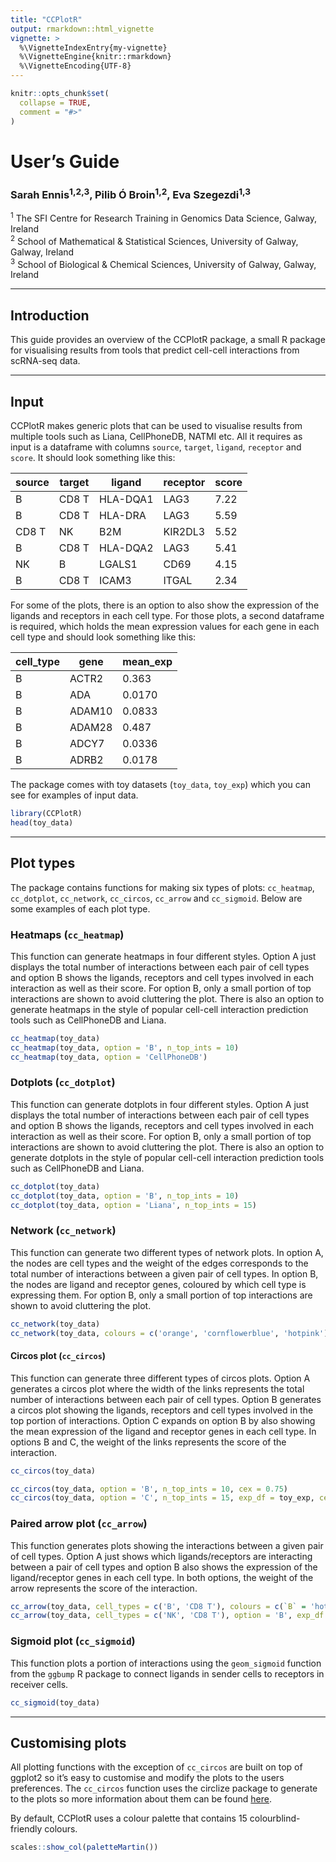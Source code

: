 ```yaml
---
title: "CCPlotR"
output: rmarkdown::html_vignette
vignette: >
  %\VignetteIndexEntry{my-vignette}
  %\VignetteEngine{knitr::rmarkdown}
  %\VignetteEncoding{UTF-8}
---
```


```r
knitr::opts_chunk$set(
  collapse = TRUE,
  comment = "#>"
)
```

# User's Guide

### Sarah Ennis<sup>1,2,3</sup>, Pilib Ó Broin<sup>1,2</sup>, Eva Szegezdi<sup>1,3</sup>

<sup>1</sup> The SFI Centre for Research Training in Genomics Data Science, Galway, Ireland  
<sup>2</sup> School of Mathematical & Statistical Sciences, University of Galway, Galway, Ireland  
<sup>3</sup> School of Biological & Chemical Sciences, University of Galway, Galway, Ireland  

----


## Introduction

This guide provides an overview of the CCPlotR package, a small R package for visualising results from tools that predict cell-cell interactions from scRNA-seq data. 

-----

## Input

CCPlotR makes generic plots that can be used to visualise results from multiple tools such as Liana, CellPhoneDB, NATMI etc. All it requires as input is a dataframe with columns `source`, `target`, `ligand`, `receptor` and `score`. It should look something like this:

| source | target | ligand   | receptor | score |
| ------ | ------ | -------- | -------- | ----- |
| B      | CD8 T  | HLA-DQA1 | LAG3     | 7.22  |
| B      | CD8 T  | HLA-DRA  | LAG3     | 5.59  |
| CD8 T  | NK     | B2M      | KIR2DL3  | 5.52  |
| B      | CD8 T  | HLA-DQA2 | LAG3     | 5.41  |
| NK     | B      | LGALS1   | CD69     | 4.15  |
| B      | CD8 T  | ICAM3    | ITGAL    | 2.34  |

For some of the plots, there is an option to also show the expression of the ligands and receptors in each cell type. For those plots, a second dataframe is required, which holds the mean expression values for each gene in each cell type and should look something like this:

| cell_type | gene   | mean_exp |
| --------- | ------ | -------- |
| B         | ACTR2  | 0.363    |
| B         | ADA    | 0.0170   |
| B         | ADAM10 | 0.0833   |
| B         | ADAM28 | 0.487    |
| B         | ADCY7  | 0.0336   |
| B         | ADRB2  | 0.0178   |

The package comes with toy datasets (`toy_data`, `toy_exp`) which you can see for examples of input data.

```r
library(CCPlotR)
head(toy_data)
```

-----

## Plot types

The package contains functions for making six types of plots: `cc_heatmap`, `cc_dotplot`, `cc_network`, `cc_circos`, `cc_arrow` and `cc_sigmoid`. Below are some examples of each plot type.

### Heatmaps (`cc_heatmap`)

This function can generate heatmaps in four different styles. Option A just displays the total number of interactions between each pair of cell types and option B shows the ligands, receptors and cell types involved in each interaction as well as their score. For option B, only a small portion of top interactions are shown to avoid cluttering the plot. There is also an option to generate heatmaps in the style of popular cell-cell interaction prediction tools such as CellPhoneDB and Liana.

```r
cc_heatmap(toy_data)
cc_heatmap(toy_data, option = 'B', n_top_ints = 10)
cc_heatmap(toy_data, option = 'CellPhoneDB')
```

### Dotplots (`cc_dotplot`)

This function can generate dotplots in four different styles. Option A just displays the total number of interactions between each pair of cell types and option B shows the ligands, receptors and cell types involved in each interaction as well as their score. For option B, only a small portion of top interactions are shown to avoid cluttering the plot. There is also an option to generate dotplots in the style of popular cell-cell interaction prediction tools such as CellPhoneDB and Liana.

```r
cc_dotplot(toy_data)
cc_dotplot(toy_data, option = 'B', n_top_ints = 10)
cc_dotplot(toy_data, option = 'Liana', n_top_ints = 15)
```


### Network (`cc_network`)

This function can generate two different types of network plots. In option A, the nodes are cell types and the weight of the edges corresponds to the total number of interactions between a given pair of cell types. In option B, the nodes are ligand and receptor genes, coloured by which cell type is expressing them. For option B, only a small portion of top interactions are shown to avoid cluttering the plot. 

```r
cc_network(toy_data)
cc_network(toy_data, colours = c('orange', 'cornflowerblue', 'hotpink'), option = 'B')
```


#### Circos plot (`cc_circos`)

This function can generate three different types of circos plots. Option A generates a circos plot where the width of the links represents the total number of interactions between each pair of cell types. Option B generates a circos plot showing the ligands, receptors and cell types involved in the top portion of interactions. Option C expands on option B by also showing the mean expression of the ligand and receptor genes in each cell type. In options B and C, the weight of the links represents the score of the interaction.

```r
cc_circos(toy_data)
```

```r
cc_circos(toy_data, option = 'B', n_top_ints = 10, cex = 0.75)
cc_circos(toy_data, option = 'C', n_top_ints = 15, exp_df = toy_exp, cell_cols = c(`B` = 'hotpink', `NK` = 'orange', `CD8 T` = 'cornflowerblue'), palette = 'PuRd', cex = 0.75)
```

### Paired arrow plot (`cc_arrow`)

This function generates plots showing the interactions between a given pair of cell types. Option A just shows which ligands/receptors are interacting between a pair of cell types and option B also shows the expression of the ligand/receptor genes in each cell type. In both options, the weight of the arrow represents the score of the interaction.

```r
cc_arrow(toy_data, cell_types = c('B', 'CD8 T'), colours = c(`B` = 'hotpink', `CD8 T` = 'orange'))
cc_arrow(toy_data, cell_types = c('NK', 'CD8 T'), option = 'B', exp_df = toy_exp, n_top_ints = 10, palette = 'OrRd')
```


### Sigmoid plot (`cc_sigmoid`)

This function plots a portion of interactions using the `geom_sigmoid` function from the `ggbump` R package to connect ligands in sender cells to receptors in receiver cells.

```r
cc_sigmoid(toy_data)
```


-----

## Customising plots

All plotting functions with the exception of `cc_circos` are built on top of ggplot2 so it's easy to customise and modify the plots to the users preferences. The `cc_circos` function uses the circlize package to generate to the plots so more information about them can be found [here](https://jokergoo.github.io/circlize_book/book/).

By default, CCPlotR uses a colour palette that contains 15 colourblind-friendly colours.

```r
scales::show_col(paletteMartin())
```

